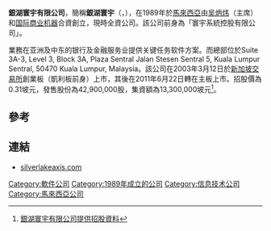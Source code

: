 '''銀湖寰宇有限公司'''，簡稱'''銀湖寰宇'''（'''{{lang-en|Silverlake Axis Limited}}'''，{{sgx|5CP}}），在1989年於[[馬來西亞|馬來西亞]]由[[吴炳炜|吴炳炜]]（主席）和[[国际商业机器|国际商业机器]]合資創立，現時全資公司。該公司前身為「寰宇系統控股有限公司」。

業務在亚洲及中东的银行及金融服务业提供关键任务软件方案。而總部位於Suite 3A-3, Level 3, Block 3A, Plaza Sentral Jalan Stesen Sentral 5, Kuala Lumpur Sentral, 50470 Kuala Lumpur, Malaysia。該公司在2003年3月12日於[[新加坡交易所|新加坡交易所]]創業板（凱利板前身）上市，其後在2011年6月22日轉在主板上市。招股價為0.31坡元，發售股份為42,900,000股，集資額為13,300,000坡元<ref>[http://info.sgx.com/webipo.nsf/IPOAttachmentsName/AXIS%20SYSTEMS%20HOLDINGS%20LTD/$File/Axis_Final.pdf 銀湖寰宇有限公司提供招股資料]{{dead link|date=2018年4月 |bot=InternetArchiveBot |fix-attempted=yes }}</ref>。

==參考==
{{reflist}}

==連結==
*[http://www.silverlakeaxis.com silverlakeaxis.com]

[[Category:軟件公司|Category:軟件公司]]
[[Category:1989年成立的公司|Category:1989年成立的公司]]
[[Category:信息技术公司|Category:信息技术公司]]
[[Category:馬來西亞公司|Category:馬來西亞公司]]